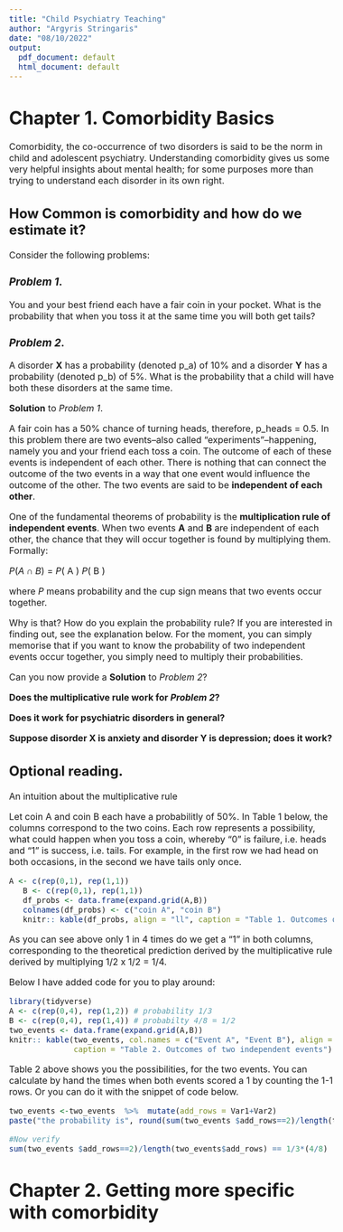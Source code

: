 ```yaml
---
title: "Child Psychiatry Teaching"
author: "Argyris Stringaris"
date: "08/10/2022"
output:
  pdf_document: default
  html_document: default
---
```

<style type="text/css">
  body{
  font-size: 12pt;
}
</style>


# Chapter 1. Comorbidity Basics
Comorbidity, the co-occurrence of two disorders is said to be the norm in child and adolescent psychiatry. 
Understanding comorbidity gives us some very helpful insights about mental health; for some purposes more than trying to understand each disorder in its own right.

## How Common is comorbidity and how do we estimate it?

Consider the following problems: 

###  _Problem 1_.  
You and your best friend each have a fair coin in your pocket. 
What is the probability that when you toss it at the same time you will both get tails? 
  
###  _Problem 2_.  
A disorder **X** has a probability (denoted p_a)  of 10%  and a disorder **Y** has a probability (denoted p_b) of 5%. What is the probability that a child will have both these disorders at the same time.


**Solution** to _Problem 1_.  

A fair coin has a 50% chance of turning heads, therefore, p_heads = 0.5.
In this problem there are two events--also called "experiments"--happening, namely you and your friend each toss a coin. The outcome of each of these events is independent of each other. There is nothing that can connect the outcome of the two events in a way that one event would influence the outcome of the other. 
The two events are said to be **independent of each other**.  

One of the fundamental theorems of probability is the **multiplication rule of independent events**. When two events **A** and **B** are independent of each other, the chance that they will occur together is found by multiplying them. Formally:
 
 _P_($A \cap B$) = _P_( A ) _P_( B )

where _P_ means probability and the cup sign  means that two events occur together.

Why is that? How do you explain the probability rule? If you are interested in finding out, see the explanation below. For the moment, you can simply memorise that if you want to know the probability of two independent events occur together, you simply need to multiply their probabilities. 

Can you now provide a **Solution** to _Problem 2_?

**Does the multiplicative rule work for _Problem 2_?** 

**Does it work for psychiatric disorders in general?**

**Suppose disorder X is anxiety and disorder Y is depression; does it work?**



## Optional reading.   
An intuition about the multiplicative rule

Let coin A and coin B each have a probabilitly of 50%.
In Table 1 below, the columns correspond to the two coins. 
Each row represents a possibility, what could happen when you toss a coin, whereby "0" is failure, i.e. heads  and "1" is success, i.e. tails.  For example, in the first row we had head  on both occasions, in the second we have tails only once. 

```r
A <- c(rep(0,1), rep(1,1))
   B <- c(rep(0,1), rep(1,1))
   df_probs <- data.frame(expand.grid(A,B))
   colnames(df_probs) <- c("coin A", "coin B")
   knitr:: kable(df_probs, align = "ll", caption = "Table 1. Outcomes of tossing fair coins")
```
As you can see above only 1 in 4 times do we get a "1" in both columns, corresponding to the theoretical prediction derived by the multiplicative rule derived by multiplying 1/2 x 1/2 = 1/4. 


Below I have added code for you to play around:

```r
library(tidyverse)
A <- c(rep(0,4), rep(1,2)) # probability 1/3
B <- c(rep(0,4), rep(1,4)) # probabilty 4/8 = 1/2
two_events <- data.frame(expand.grid(A,B))
knitr:: kable(two_events, col.names = c("Event A", "Event B"), align = "ll", 
              caption = "Table 2. Outcomes of two independent events")

```
Table 2 above shows you the possibilities, for the two events. 
You can calculate by hand the times when both events scored a 1 by counting the 1-1 rows. Or you can do it with the snippet of code below. 
```r
two_events <-two_events  %>%  mutate(add_rows = Var1+Var2) 
paste("the probability is", round(sum(two_events $add_rows==2)/length(two_events $add_rows),2), ", which corresponds to 1/3 x 1/2")

#Now verify
sum(two_events $add_rows==2)/length(two_events$add_rows) == 1/3*(4/8)

```

# Chapter 2. Getting more specific with comorbidity

